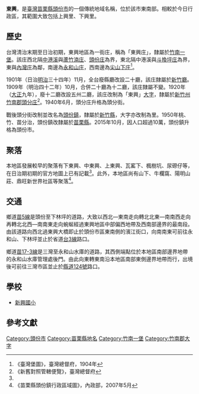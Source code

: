 {{noteTA　
|1 = zh-cn:庄; zh-hk:庄; zh-tw:庄;
}}
'''東興'''，是[[臺灣|臺灣]][[苗栗縣|苗栗縣]][[頭份市|頭份市]]的一個傳統地域名稱，位於該市東南部。相較於今日行政區，其範圍大致包括上興里、下興里。

==歷史==
台灣清治末期至日治初期，東興地區為一街庄，稱為「東興庄」，隸屬於[[竹南一堡|竹南一堡]]。該庄西北隔[[中港溪|中港溪]]與[[蘆竹湳_(苗栗縣)|蘆竹湳庄]]、[[頭分_(大字)|頭份庄]]為界，東北隔中港溪與[[斗換坪庄|斗換坪庄]]為界，東與[[內灣_(苗栗縣)|內灣庄]]為鄰，南邊為[[永和山庄|永和山庄]]，西南邊為[[尖山下庄|尖山下庄]]<ref name="臺灣堡圖">《臺灣堡圖》，臺灣總督府，1904年</ref>。

1901年（日治[[明治|明治]]三十四年）11月，全台廢縣廳改設二十廳，該庄隸屬於[[新竹廳|新竹廳]]。1909年（明治四十二年）10月，合併二十廳為十二廳，該庄隸屬不變。1920年（[[大正|大正]]九年），廢十二廳改設五州二廳，該庄改制為「東興」[[大字|大字]]，隸屬於[[新竹州|新竹州]][[竹南郡|竹南郡]][[頭分庄|頭分庄]]<ref>《新舊對照管轄便覽》，臺灣總督府</ref>。1940年6月，頭分庄升格為頭分街。

戰後頭分街改制並改名為[[頭份鎮|頭份鎮]]，隸屬於[[新竹縣|新竹縣]]，大字亦改制為里。1950年桃、竹、苗分治，頭份鎮改隸屬於[[苗栗縣|苗栗縣]]。2015年10月，因人口超過10萬，頭份鎮升格為頭份市。

==聚落==
本地區發展較早的聚落有下東興、中東興、上東興、瓦窰下、楓樹坑、尿磜仔等，在日治期初期的官方地圖上已有記載<ref name="臺灣堡圖"/>。此外，本地區尚有山下、牛欄窩、陽明山莊、鼎旺新世界社區等聚落<ref>《苗栗縣頭份鎮行政區域圖》，內政部，2007年5月</ref>。

==交通==
鄉道[[苗5線|苗5線]]是頭份至下林坪的道路，大致以西北—東南走向轉北北東—南南西走向再轉北北西—南南東走向蜿蜒經過東興地區中部偏西地帶及西南部邊界的最南段。由該道路向西北過東興大橋即止於頭份市區東南側的濱江街口，向南南東可前往永和山、下林坪並止於省道[[台3線|台3線]]路口。

鄉道[[苗17-3線|苗17-3線]]是三灣至永和山水庫的道路，其西側端點位於本地區南部邊界地帶的永和山水庫管理處後門。由此向東轉東南沿本地區南部東側邊界地帶而行，出境後可前往三灣市區並止於[[縣道124號|縣道124號]]路口。

==學校==
*[[新興國小|新興國小]]

==參考文獻==
{{reflist}}

{{竹南郡}}

[[Category:頭份市|Category:頭份市]]
[[Category:苗栗縣地名|Category:苗栗縣地名]]
[[Category:竹南一堡|Category:竹南一堡]]
[[Category:竹南郡大字|Category:竹南郡大字]]